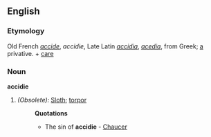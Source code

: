 ==English==

===Etymology===
Old French ''[[accide]]'', ''accidie'', Late Latin ''[[accidia]]'', ''[[acedia]]'', from Greek; [[a]] privative. + [[care]]

===Noun===
'''accidie'''

#''(Obsolete):'' [[Sloth]]; [[torpor]]
#:'''Quotations'''
#:*The sin of '''accidie''' - [[Chaucer]]